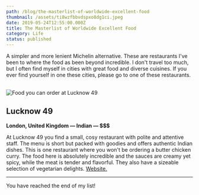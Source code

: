 ```yaml
---
path: /blog/the-masterlist-of-worldwide-excellent-food
thumbnail: /assets/ti8wzfbbvdspxo8dg1ci.jpeg
date: 2019-05-24T12:55:00.000Z
title: The Masterlist of Worldwide Excellent Food
category: Life
status: published
---
```

A simpler and more lenient Michelin alternative. These are restaurants I've been to where the food as been beyond incredible. I don't travel too much, but I often find myself in cities with great food and diverse cuisines. If you ever find yourself in one these cities, please go to one of these restaurants.  

![Food you can order at Lucknow 49](/assets/lucknow_49_copy.0.jpg)

## Lucknow 49

**London, United Kingdom — Indian — $$$**

At Lucknow 49 you find a small, cosy restaurant with polite and attentive staff. The menu is short but packed with goodies and offers authentic Indian dishes. This is one restaurant where you won't be ordering a butter chicken curry. The food here is absolutely incredible and the sauces are creamy yet spicy, while the meat is tender and flavorful. They also have a sizeable selection of vegetarian delights. [Website.](http://lucknowldn.com/)

- - -

You have reached the end of my list!
